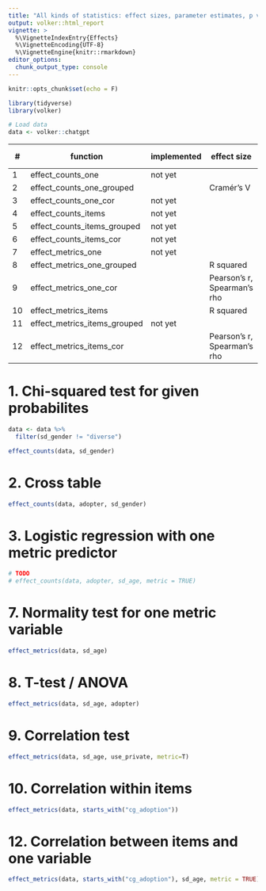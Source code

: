 ```yaml
---
title: "All kinds of statistics: effect sizes, parameter estimates, p values"
output: volker::html_report
vignette: >
  %\VignetteIndexEntry{Effects}
  %\VignetteEncoding{UTF-8}
  %\VignetteEngine{knitr::rmarkdown}
editor_options: 
  chunk_output_type: console
---
```


```r
knitr::opts_chunk$set(echo = F)

library(tidyverse)
library(volker)
```

```r

# Load data 
data <- volker::chatgpt
```

| \#      | function                      | implemented | effect size    | confidence intervals                      | significance test |
|---------|-------------------------------|-------------|----------------|-------------------------------------------|-------------------|
| 1       | effect_counts_one            | not yet      |                |                                           |                   |
| 2       | effect_counts_one_grouped    |              | Cramér's V     | proportions                               | Chi squared       |
| 3       | effect_counts_one_cor        | not yet      |                |                                           |                   |
| 4       | effect_counts_items          | not yet      |                |                                           |                   |
| 5       | effect_counts_items_grouped  | not yet      |                |                                           |                   |
| 6       | effect_counts_items_cor      | not yet      |                |                                           |                   |
| 7       | effect_metrics_one           | not yet      |                |                                           |                   |
| 8       | effect_metrics_one_grouped   |              | R squared      | means                                     | t-test            |
| 9       | effect_metrics_one_cor       |              | Pearson's r, Spearman's rho | correlation                  | t-test            |
| 10      | effect_metrics_items         |              | R squared      | means                                     | t-test            | 
| 11      | effect_metrics_items_grouped | not yet      |                |                                           |                   |
| 12      | effect_metrics_items_cor     |              | Pearson's r, Spearman's rho | correlation                  | t-test            |

# 1. Chi-squared test for given probabilites 
```r
data <- data %>%  
  filter(sd_gender != "diverse")

effect_counts(data, sd_gender)
```

# 2. Cross table
```r
effect_counts(data, adopter, sd_gender)
```


# 3. Logistic regression with one metric predictor
```r

# TODO
# effect_counts(data, adopter, sd_age, metric = TRUE)
```

# 7. Normality test for one metric variable
```r
effect_metrics(data, sd_age)
```


# 8. T-test / ANOVA
```r
effect_metrics(data, sd_age, adopter)
```


# 9. Correlation test
```r
effect_metrics(data, sd_age, use_private, metric=T)
```


# 10. Correlation within items
```r
effect_metrics(data, starts_with("cg_adoption"))
```


# 12. Correlation between items and one variable
```r
effect_metrics(data, starts_with("cg_adoption"), sd_age, metric = TRUE)
```
